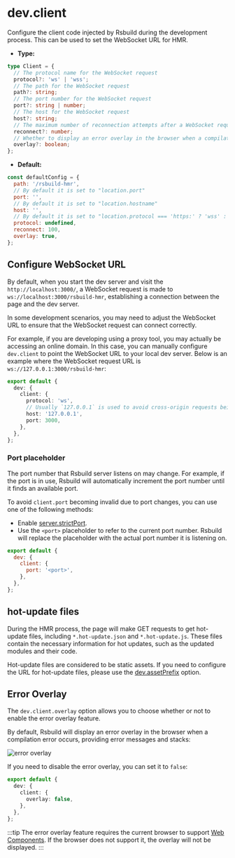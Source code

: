 # dev.client

Configure the client code injected by Rsbuild during the development process. This can be used to set the WebSocket URL for HMR.

- **Type:**

```ts
type Client = {
  // The protocol name for the WebSocket request
  protocol?: 'ws' | 'wss';
  // The path for the WebSocket request
  path?: string;
  // The port number for the WebSocket request
  port?: string | number;
  // The host for the WebSocket request
  host?: string;
  // The maximum number of reconnection attempts after a WebSocket request is disconnected.
  reconnect?: number;
  // Whether to display an error overlay in the browser when a compilation error occurs
  overlay?: boolean;
};
```

- **Default:**

```js
const defaultConfig = {
  path: '/rsbuild-hmr',
  // By default it is set to "location.port"
  port: '',
  // By default it is set to "location.hostname"
  host: '',
  // By default it is set to "location.protocol === 'https:' ? 'wss' : 'ws'""
  protocol: undefined,
  reconnect: 100,
  overlay: true,
};
```

## Configure WebSocket URL

By default, when you start the dev server and visit the `http://localhost:3000/`, a WebSocket request is made to `ws://localhost:3000/rsbuild-hmr`, establishing a connection between the page and the dev server.

In some development scenarios, you may need to adjust the WebSocket URL to ensure that the WebSocket request can connect correctly.

For example, if you are developing using a proxy tool, you may actually be accessing an online domain. In this case, you can manually configure `dev.client` to point the WebSocket URL to your local dev server. Below is an example where the WebSocket request URL is `ws://127.0.0.1:3000/rsbuild-hmr`:

```ts title="rsbuild.config.ts"
export default {
  dev: {
    client: {
      protocol: 'ws',
      // Usually `127.0.0.1` is used to avoid cross-origin requests being blocked by the browser
      host: '127.0.0.1',
      port: 3000,
    },
  },
};
```

### Port placeholder

The port number that Rsbuild server listens on may change. For example, if the port is in use, Rsbuild will automatically increment the port number until it finds an available port.

To avoid `client.port` becoming invalid due to port changes, you can use one of the following methods:

- Enable [server.strictPort](/config/server/strict-port).
- Use the `<port>` placeholder to refer to the current port number. Rsbuild will replace the placeholder with the actual port number it is listening on.

```js title="rsbuild.config.ts"
export default {
  dev: {
    client: {
      port: '<port>',
    },
  },
};
```

## hot-update files

During the HMR process, the page will make GET requests to get hot-update files, including `*.hot-update.json` and `*.hot-update.js`. These files contain the necessary information for hot updates, such as the updated modules and their code.

Hot-update files are considered to be static assets. If you need to configure the URL for hot-update files, please use the [dev.assetPrefix](/config/dev/asset-prefix) option.

## Error Overlay

The `dev.client.overlay` option allows you to choose whether or not to enable the error overlay feature.

By default, Rsbuild will display an error overlay in the browser when a compilation error occurs, providing error messages and stacks:

![error overlay](https://assets.rspack.dev/rsbuild/assets/rsbuild-error-overlay.png)

If you need to disable the error overlay, you can set it to `false`:

```ts title="rsbuild.config.ts"
export default {
  dev: {
    client: {
      overlay: false,
    },
  },
};
```

:::tip
The error overlay feature requires the current browser to support [Web Components](https://developer.mozilla.org/en-US/docs/Web/API/Web_components). If the browser does not support it, the overlay will not be displayed.
:::
